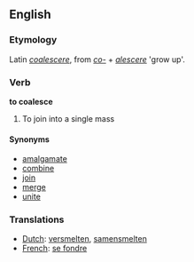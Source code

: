 ==English==

===Etymology===
Latin ''[[coalescere]]'', from ''[[co-]]'' + ''[[alescere]]'' 'grow up'.
===Verb===

'''to coalesce'''

#To join into a single mass

====Synonyms====
*[[amalgamate]]
*[[combine]]
*[[join]]
*[[merge]]
*[[unite]]

===Translations===
*[[Dutch]]: [[versmelten]], [[samensmelten]]
*[[French]]: [[se fondre]]